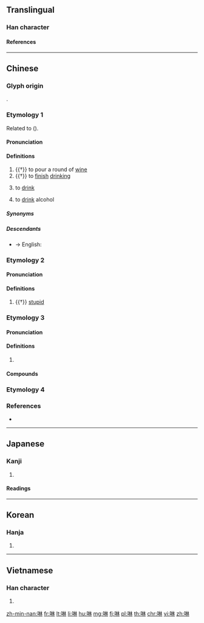 {{character info/new}}
==Translingual==

===Han character===
{{Han char|rn=30|rad=口|as=08|sn=11|four=6409|canj=RDD|ids=⿰口林}}

====References====
{{Han ref|kx=0195.030|dkj=03806|dj=0416.030|hdz=10637.070|uh=5549}}

----

==Chinese==

===Glyph origin===
{{Han etym}}
{{Han compound|口|林|ls=psc|c1=s|c2=p|t1=mouth}}.

===Etymology 1===
{{zh-forms|alt=飲,𠵂}}
Related to {{cog|th|ดื่ม||to drink}} ({{zh-ref|Schuessler, 2007}}).

{{etystub|zh}}

====Pronunciation====
{{zh-pron
|m=lán
|c=laam4
|h=pfs=lîm
|mn=lim
|mn-t=lim1
|mc=y
|oc=y
|cat=v
}}

====Definitions====
{{zh-hanzi}}

# {{†}} to pour a round of [[wine]]
# {{†}} to [[finish]] [[drink]]ing
# {{lb|zh|Hakka|Min Nan}} to [[drink]]
#: {{zh-x|你 欲 啉 茶 抑是 咖啡？|Do you want to '''drink''' tea or coffee?|TW}}
# {{lb|zh|Hokkien}} to [[drink]] alcohol

=====Synonyms=====
{{zh-dial|喝}}

=====Descendants=====
* → English: {{l|en|lim}}

===Etymology 2===
{{zh-forms|alt=𠵂}}

====Pronunciation====
{{zh-pron
|m=lìn,làn,lèn
|cat=a
}}

====Definitions====
{{zh-hanzi}}

# {{†}} [[stupid]]

===Etymology 3===
{{zh-forms}}

====Pronunciation====
{{zh-pron
|m=lín
|c=lam4
|cat=v
}}

====Definitions====
{{zh-hanzi}}

# {{n-g|Used in transcriptions, especially of scientific words.}}

====Compounds====
{{zh-der|卟啉|喹啉|噌啉|咕啉|嗎啉|咔啉}}

===Etymology 4===
{{zh-see|婪|v|to covet}}

===References===
* {{thcwd|7042}}

----

==Japanese==

===Kanji===
{{ja-kanji|rs=口08}}

# {{defn|lang=ja|sort=口08}}

====Readings====
{{ja-readings|goon=[[らん]] (ran), [[りん]] (rin)|kanon=[[らん]] (ran), [[りん]] (rin)|kun=[[かまびすしい]] (kamabisushii), [[むさぼる]] (musaboru)}}

----

==Korean==

===Hanja===
{{ko-hanja|hangeul=람|rv=ram|mr=ram}}

# {{defn|lang=ko|sort=口08}}

----

==Vietnamese==

===Han character===
{{vi-hantu|[[lăm]], [[lằm]], [[lầm]], [[rắm]], [[rầm]], [[lảm]], [[lâm]], [[lẩm]], [[lùm]], [[rởm]], [[trăm]]|rs=口08}}

# {{defn|lang=vi|sort=口08}}

[[zh-min-nan:啉]]
[[fr:啉]]
[[lt:啉]]
[[li:啉]]
[[hu:啉]]
[[mg:啉]]
[[fj:啉]]
[[pl:啉]]
[[th:啉]]
[[chr:啉]]
[[vi:啉]]
[[zh:啉]]